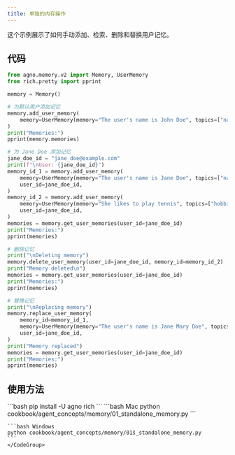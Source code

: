 ```yaml
---
title: 单独的内存操作
---
```


这个示例展示了如何手动添加、检索、删除和替换用户记忆。

## 代码

```python cookbook/agent_concepts/memory/01_standalone_memory.py
from agno.memory.v2 import Memory, UserMemory
from rich.pretty import pprint

memory = Memory()

# 为默认用户添加记忆
memory.add_user_memory(
    memory=UserMemory(memory="The user's name is John Doe", topics=["name"]),
)
print("Memories:")
pprint(memory.memories)

# 为 Jane Doe 添加记忆
jane_doe_id = "jane_doe@example.com"
print(f"\nUser: {jane_doe_id}")
memory_id_1 = memory.add_user_memory(
    memory=UserMemory(memory="The user's name is Jane Doe", topics=["name"]),
    user_id=jane_doe_id,
)
memory_id_2 = memory.add_user_memory(
    memory=UserMemory(memory="She likes to play tennis", topics=["hobbies"]),
    user_id=jane_doe_id,
)
memories = memory.get_user_memories(user_id=jane_doe_id)
print("Memories:")
pprint(memories)

# 删除记忆
print("\nDeleting memory")
memory.delete_user_memory(user_id=jane_doe_id, memory_id=memory_id_2)
print("Memory deleted\n")
memories = memory.get_user_memories(user_id=jane_doe_id)
print("Memories:")
pprint(memories)

# 替换记忆
print("\nReplacing memory")
memory.replace_user_memory(
    memory_id=memory_id_1,
    memory=UserMemory(memory="The user's name is Jane Mary Doe", topics=["name"]),
    user_id=jane_doe_id,
)
print("Memory replaced")
memories = memory.get_user_memories(user_id=jane_doe_id)
print("Memories:")
pprint(memories)
```

## 使用方法

<Steps>
  <Snippet file="create-venv-step.mdx" />

  <Step title="安装库">
    ```bash
    pip install -U agno rich
    ```
  </Step>

  <Step title="运行示例">
    <CodeGroup>
    ```bash Mac
    python cookbook/agent_concepts/memory/01_standalone_memory.py
    ```

    ```bash Windows
    python cookbook/agent_concepts/memory/01s̄_standalone_memory.py
    ```
    </CodeGroup>
  </Step>
</Steps>